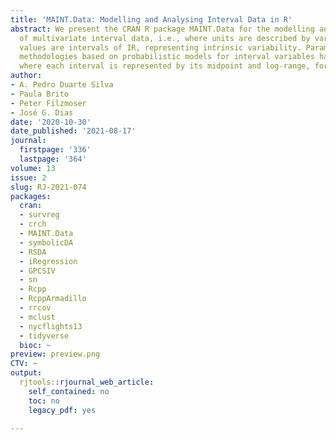 ```yaml
---
title: 'MAINT.Data: Modelling and Analysing Interval Data in R'
abstract: We present the CRAN R package MAINT.Data for the modelling and analysis
  of multivariate interval data, i.e., where units are described by variables whose
  values are intervals of IR, representing intrinsic variability. Parametric inference
  methodologies based on probabilistic models for interval variables have been developed,
  where each interval is represented by its midpoint and log-range, for
author:
- A. Pedro Duarte Silva
- Paula Brito
- Peter Filzmoser
- José G. Dias
date: '2020-10-30'
date_published: '2021-08-17'
journal:
  firstpage: '336'
  lastpage: '364'
volume: 13
issue: 2
slug: RJ-2021-074
packages:
  cran:
  - survreg
  - crch
  - MAINT.Data
  - symbolicDA
  - RSDA
  - iRegression
  - GPCSIV
  - sn
  - Rcpp
  - RcppArmadillo
  - rrcov
  - mclust
  - nycflights13
  - tidyverse
  bioc: ~
preview: preview.png
CTV: ~
output:
  rjtools::rjournal_web_article:
    self_contained: no
    toc: no
    legacy_pdf: yes

---
```

